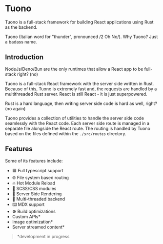 
<MetaTags 
  title="Tuono - Documentation"
  canonical="https://tuono.dev/documentation"
  description="Tuono is a full-stack framework for building React applications using Rust as the backend."
/>


<Breadcrumbs />

# Tuono

Tuono is a full-stack framework for building React applications using Rust as the
backend.

Tuono (Italian word for "thunder", pronounced /2 Oh No/). Why Tuono? Just a badass name.

## Introduction

NodeJs/Deno/Bun are the only runtimes that allow a React app to be full-stack right? (no)

Tuono is a full-stack React framework with the server side written in Rust.
Because of this, Tuono is extremely fast and, the requests are handled by a multithreaded Rust server.
React is still React - it is just superpowered.

Rust is a hard language, then writing server side code is hard as well, right? (no again)

Tuono provides a collection of utilities to handle the server side code seamlessly with
the React code. Each server side route is managed in a separate file alongside the React route.
The routing is handled by Tuono based on the files defined within the `./src/routes` directory.

## Features

Some of its features include:

- 🟦 Full typescript support
- 🌐 File system based routing
- 🔥 Hot Module Reload
- 🍭 SCSS/CSS modules
- 🧬 Server Side Rendering
- 🧵 Multi-threaded backend
- ⌨️ MDX support
- ⚙️ Build optimizations
- Custom APIs\*
- Image optimization\*
- Server streamed content\*

> \*development in progress
